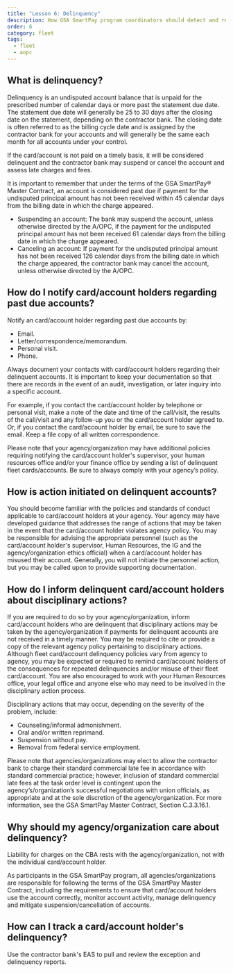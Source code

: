 ```yaml
---
title: "Lesson 6: Delinquency"
description: How GSA SmartPay program coordinators should detect and report account delinquency.
order: 6
category: fleet
tags:
  - fleet
  - aopc
---
```


## What is delinquency?

Delinquency is an undisputed account balance that is unpaid for the prescribed number of calendar days or more past the statement due date. The statement due date will generally be 25 to 30 days after the closing date on the statement, depending on the contractor bank. The closing date is often referred to as the billing cycle date and is assigned by the contractor bank for your accounts and will generally be the same each month for all accounts under your control.

If the card/account is not paid on a timely basis, it will be considered delinquent and the contractor bank may suspend or cancel the account and assess late charges and fees.

It is important to remember that under the terms of the GSA SmartPay® Master Contract, an account is considered past due if payment for the undisputed principal amount has not been received within 45 calendar days from the billing date in which the charge appeared.
- Suspending an account: The bank may suspend the account, unless otherwise directed by the A/OPC, if the payment for the undisputed principal amount has not been received 61 calendar days from the billing date in which the charge appeared.
- Canceling an account: If payment for the undisputed principal amount has not been received 126 calendar days from the billing date in which the charge appeared, the contractor bank may cancel the account, unless otherwise directed by the A/OPC.

## How do I notify card/account holders regarding past due accounts?
Notify an card/account holder regarding past due accounts by:
- Email.
- Letter/correspondence/memorandum.
- Personal visit.
- Phone.

Always document your contacts with card/account holders regarding their delinquent accounts.  It is important to keep your documentation so that there are records in the event of an audit, investigation, or later inquiry into a specific account. 

For example, if you contact the card/account holder by telephone or personal visit, make a note of the date and time of the call/visit, the results of the call/visit and any follow-up you or the card/account holder agreed to. Or, if you contact the card/account holder by email, be sure to save the email. Keep a file copy of all written correspondence.

Please note that your agency/organization may have additional policies requiring notifying the card/account holder's supervisor, your human resources office and/or your finance office by sending a list of delinquent fleet cards/accounts. Be sure to always comply with your agency’s policy.

## How is action initiated on delinquent accounts?
You should become familiar with the policies and standards of conduct applicable to card/account holders at your agency. Your agency may have developed guidance that addresses the range of actions that may be taken in the event that the card/account holder violates agency policy. You may be responsible for advising the appropriate personnel (such as the card/account holder's supervisor, Human Resources, the IG and the agency/organization ethics official) when a card/account holder has misused their account. Generally, you will not initiate the personnel action, but you may be called upon to provide supporting documentation.

## How do I inform delinquent card/account holders about disciplinary actions?
If you are required to do so by your agency/organization, inform card/account holders who are delinquent that disciplinary actions may be taken by the agency/organization if payments for delinquent accounts are not received in a timely manner. You may be required to cite or provide a copy of the relevant agency policy pertaining to disciplinary actions. Although fleet card/account delinquency policies vary from agency to agency, you may be expected or required to remind card/account holders of the consequences for repeated delinquencies and/or misuse of their fleet card/account.  You are also encouraged to work with your Human Resources office, your legal office and anyone else who may need to be involved in the disciplinary action process.

Disciplinary actions that may occur, depending on the severity of the problem, include:
- Counseling/informal admonishment.
- Oral and/or written reprimand.
- Suspension without pay.
- Removal from federal service employment.

Please note that agencies/organizations may elect to allow the contractor bank to charge their standard commercial late fee in accordance with standard commercial practice; however, inclusion of standard commercial late fees at the task order level is contingent upon the agency’s/organization’s successful negotiations with union officials, as appropriate and at the sole discretion of the agency/organization. For more information, see the GSA SmartPay Master Contract, Section C.3.3.16.1.

## Why should my agency/organization care about delinquency?
Liability for charges on the CBA rests with the agency/organization, not with the individual card/account holder.

As participants in the GSA SmartPay program, all agencies/organizations are responsible for following the terms of the GSA SmartPay Master Contract, including the requirements to ensure that card/account holders use the account correctly, monitor account activity, manage delinquency and mitigate suspension/cancellation of accounts.

## How can I track a card/account holder's delinquency?
Use the contractor bank's EAS to pull and review the exception and delinquency reports.
